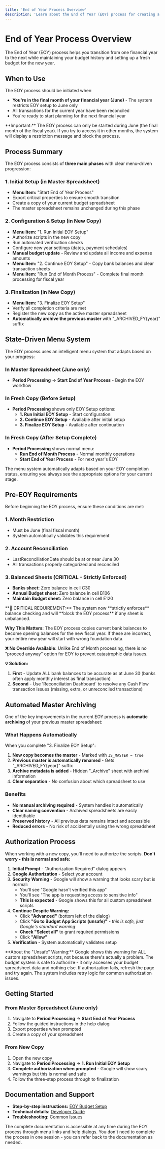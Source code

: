 ```yaml
---
title: 'End of Year Process Overview'
description: 'Learn about the End of Year (EOY) process for creating a new budget year'
---
```


# End of Year Process Overview

The End of Year (EOY) process helps you transition from one financial year to the next while maintaining your budget history and setting up a fresh budget for the new year.

## When to Use

The EOY process should be initiated when:

- **You're in the final month of your financial year (June)** - The system restricts EOY setup to June only
- All transactions for the current year have been reconciled
- You're ready to start planning for the next financial year

<Note>
**Important:** The EOY process can only be started during June (the final month of the fiscal year). If you try to access it in other months, the system will display a restriction message and block the process.
</Note>

## Process Summary

The EOY process consists of **three main phases** with clear menu-driven progression:

### 1. **Initial Setup** (in Master Spreadsheet)
   - **Menu Item:** "Start End of Year Process"
   - Export critical properties to ensure smooth transition
   - Create a copy of your current budget spreadsheet
   - The master spreadsheet remains unchanged during this phase

### 2. **Configuration & Setup** (in New Copy)
   - **Menu Item:** "1. Run Initial EOY Setup"
   - Authorize scripts in the new copy
   - Run automated verification checks
   - Configure new year settings (dates, payment schedules)
   - **Manual budget update** - Review and update all income and expense amounts
   - **Menu Item:** "2. Continue EOY Setup" - Copy bank balances and clear transaction sheets
   - **Menu Item:** "Run End of Month Process" - Complete final month processing for fiscal year

### 3. **Finalization** (in New Copy)
   - **Menu Item:** "3. Finalize EOY Setup"
   - Verify all completion criteria are met
   - Register the new copy as the active master spreadsheet
   - **Automatically archive the previous master** with "\_ARCHIVED_FY{year}" suffix

## State-Driven Menu System

The EOY process uses an intelligent menu system that adapts based on your progress:

### In Master Spreadsheet (June only)
- **Period Processing** → **Start End of Year Process** - Begin the EOY workflow

### In Fresh Copy (Before Setup)
- **Period Processing** shows only EOY Setup options:
  - **1. Run Initial EOY Setup** - Start configuration
  - **2. Continue EOY Setup** - Available after initial setup
  - **3. Finalize EOY Setup** - Available after continuation

### In Fresh Copy (After Setup Complete)
- **Period Processing** shows normal menu:
  - **Run End of Month Process** - Normal monthly operations
  - **Start End of Year Process** - For next year's EOY

<Note>
The menu system automatically adapts based on your EOY completion status, ensuring you always see the appropriate options for your current stage.
</Note>

## Pre-EOY Requirements

Before beginning the EOY process, ensure these conditions are met:

### 1. **Month Restriction**
- Must be June (final fiscal month)
- System automatically validates this requirement

### 2. **Account Reconciliation**
- LastReconciliationDate should be at or near June 30
- All transactions properly categorized and reconciled

### 3. **Balanced Sheets** (CRITICAL - Strictly Enforced)
- **Banks sheet:** Zero balance in cell C30
- **Annual Budget sheet:** Zero balance in cell B106
- **Maintain Budget sheet:** Zero balance in cell E120

<Warning>
**🚨 CRITICAL REQUIREMENT:** The system now **strictly enforces** balance checking and will **block the EOY process** if any sheet is unbalanced.

**Why This Matters:** The EOY process copies current bank balances to become opening balances for the new fiscal year. If these are incorrect, your entire new year will start with wrong foundation data.

**❌ No Override Available:** Unlike End of Month processing, there is no "proceed anyway" option for EOY to prevent catastrophic data issues.

**💡 Solution:**
1. **First** - Update ALL bank balances to be accurate as at June 30 (banks often apply monthly interest as final transaction)
2. **Second** - Use 'Reconciliation Dashboard' to resolve any Cash Flow transaction issues (missing, extra, or unreconciled transactions)
</Warning>

## Automated Master Archiving

One of the key improvements in the current EOY process is **automatic archiving** of your previous master spreadsheet:

### What Happens Automatically
When you complete "3. Finalize EOY Setup":

1. **New copy becomes the master** - Marked with `IS_MASTER = true`
2. **Previous master is automatically renamed** - Gets "\_ARCHIVED_FY{year}" suffix
3. **Archive metadata is added** - Hidden "\_Archive" sheet with archival information
4. **Clear separation** - No confusion about which spreadsheet to use

### Benefits
- **No manual archiving required** - System handles it automatically
- **Clear naming convention** - Archived spreadsheets are easily identifiable
- **Preserved history** - All previous data remains intact and accessible
- **Reduced errors** - No risk of accidentally using the wrong spreadsheet

## Authorization Process

When working with a new copy, you'll need to authorize the scripts. **Don't worry - this is normal and safe:**

1. **Initial Prompt** - "Authorization Required" dialog appears
2. **Google Authorization** - Select your account
3. **Security Warning** - Google will show a warning that looks scary but is normal:
   - You'll see "Google hasn't verified this app"
   - You'll see "The app is requesting access to sensitive info"
   - **This is expected** - Google shows this for all custom spreadsheet scripts
4. **Continue Despite Warning:**
   - Click **"Advanced"** (bottom left of the dialog)
   - Click **"Go to Budget App Scripts (unsafe)"** - *this is safe, just Google's standard warning*
   - **Check "Select all"** to grant required permissions
   - Click **"Allow"**
5. **Verification** - System automatically validates setup

<Warning>
**About the "Unsafe" Warning:** Google shows this warning for ALL custom spreadsheet scripts, not because there's actually a problem. The budget system is safe to authorize - it only accesses your budget spreadsheet data and nothing else.
</Warning>

<Tip>
If authorization fails, refresh the page and try again. The system includes retry logic for common authorization issues.
</Tip>

## Getting Started

### From Master Spreadsheet (June only)
1. Navigate to **Period Processing** → **Start End of Year Process**
2. Follow the guided instructions in the help dialog
3. Export properties when prompted
4. Create a copy of your spreadsheet

### From New Copy
1. Open the new copy
2. Navigate to **Period Processing** → **1. Run Initial EOY Setup**
3. **Complete authorization when prompted** - Google will show scary warnings but this is normal and safe
4. Follow the three-step process through to finalization

## Documentation and Support

- **Step-by-step instructions:** [EOY Budget Setup](/guides/yearly-tasks/end-of-year/setup)
- **Technical details:** [Developer Guide](/guides/yearly-tasks/end-of-year/developer-guide)
- **Troubleshooting:** [Common Issues](/guides/troubleshooting/common-issues)

<Note>
The complete documentation is accessible at any time during the EOY process through menu links and help dialogs. You don't need to complete the process in one session - you can refer back to the documentation as needed.
</Note>
